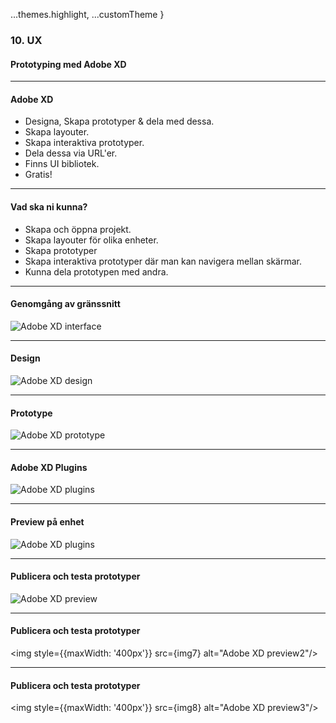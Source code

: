 
  ...themes.highlight,
  ...customTheme
}


### 10. UX
#### Prototyping med Adobe XD


---

#### Adobe XD

* Designa, Skapa prototyper & dela med dessa.
* Skapa layouter.
* Skapa interaktiva prototyper.
* Dela dessa via URL'er.
* Finns UI bibliotek.
* Gratis!


---

#### Vad ska ni kunna?

* Skapa och öppna projekt.
* Skapa layouter för olika enheter.
* Skapa prototyper
* Skapa interaktiva prototyper där man kan navigera mellan skärmar.
* Kunna dela prototypen med andra.


---

#### Genomgång av gränssnitt
<img src={img1} alt="Adobe XD interface"/>


---

#### Design
<img src={img2} alt="Adobe XD design"/>


---

#### Prototype
<img src={img3} alt="Adobe XD prototype"/>


---

#### Adobe XD Plugins
<img src={img4} alt="Adobe XD plugins"/>


---

#### Preview på enhet
<img src={img5} alt="Adobe XD plugins"/>


---
				

#### Publicera och testa prototyper
<img src={img6} alt="Adobe XD preview"/>


---

#### Publicera och testa prototyper
<img style={{maxWidth: '400px'}} src={img7} alt="Adobe XD preview2"/>


---

#### Publicera och testa prototyper
<img style={{maxWidth: '400px'}} src={img8} alt="Adobe XD preview3"/>
